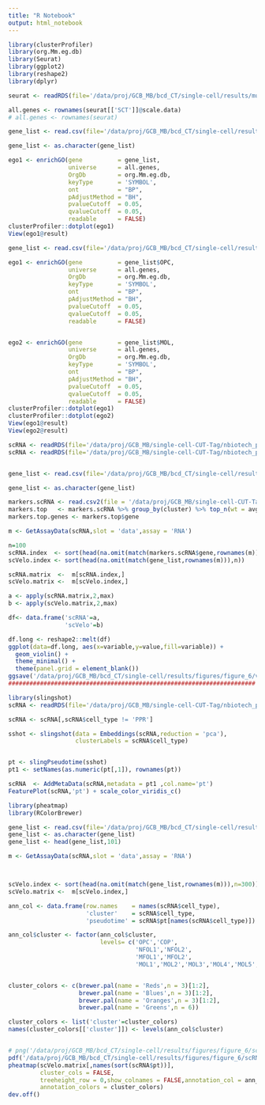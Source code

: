 ```yaml
---
title: "R Notebook"
output: html_notebook
---
```


```r
library(clusterProfiler)
library(org.Mm.eg.db)
library(Seurat)
library(ggplot2)
library(reshape2)
library(dplyr)

```

```r
seurat <- readRDS(file='/data/proj/GCB_MB/bcd_CT/single-cell/results/multiple_modalities/ATAC_H3K27ac_H3K27me3/seurat_multimodal/peaks/scvelo/ATAC_H3K27ac/Seurat_object_OPC_MOL.h5Seurat.Rds')

all.genes <- rownames(seurat[['SCT']]@scale.data)
# all.genes <- rownames(seurat)

gene_list <- read.csv(file='/data/proj/GCB_MB/bcd_CT/single-cell/results/multiple_modalities/ATAC_H3K27ac_H3K27me3/seurat_multimodal/peaks/scvelo/ATAC_H3K27ac/top_genes.csv',header = FALSE,stringsAsFactors = F)[1,]

gene_list <- as.character(gene_list)

ego1 <- enrichGO(gene          = gene_list,
                 universe      = all.genes,
                 OrgDb         = org.Mm.eg.db,
                 keyType       = 'SYMBOL',
                 ont           = "BP",
                 pAdjustMethod = "BH",
                 pvalueCutoff  = 0.05,
                 qvalueCutoff  = 0.05,
                 readable      = FALSE)
clusterProfiler::dotplot(ego1)
View(ego1@result)

```

```r
gene_list <- read.csv(file='/data/proj/GCB_MB/bcd_CT/single-cell/results/multiple_modalities/ATAC_H3K27ac_H3K27me3/seurat_multimodal/peaks/scvelo/ATAC_H3K27ac/top_genes_per_cluster.csv',stringsAsFactors = F,row.names = 1)

ego1 <- enrichGO(gene          = gene_list$OPC,
                 universe      = all.genes,
                 OrgDb         = org.Mm.eg.db,
                 keyType       = 'SYMBOL',
                 ont           = "BP",
                 pAdjustMethod = "BH",
                 pvalueCutoff  = 0.05,
                 qvalueCutoff  = 0.05,
                 readable      = FALSE)


ego2 <- enrichGO(gene          = gene_list$MOL,
                 universe      = all.genes,
                 OrgDb         = org.Mm.eg.db,
                 keyType       = 'SYMBOL',
                 ont           = "BP",
                 pAdjustMethod = "BH",
                 pvalueCutoff  = 0.05,
                 qvalueCutoff  = 0.05,
                 readable      = FALSE)
clusterProfiler::dotplot(ego1)
clusterProfiler::dotplot(ego2)
View(ego1@result)
View(ego2@result)

```


```r

scRNA <- readRDS(file='/data/proj/GCB_MB/single-cell-CUT-Tag/nbiotech_paper/analysis/results/Sten_RNA/clustering/01.clustering_20000cells.Rds')
scRNA <- readRDS(file='/data/proj/GCB_MB/single-cell-CUT-Tag/nbiotech_paper/analysis/results/marques_RNA/clustering/01.clustering.Rds')


gene_list <- read.csv(file='/data/proj/GCB_MB/bcd_CT/single-cell/results/multiple_modalities/ATAC_H3K27ac_H3K27me3/seurat_multimodal/peaks/scvelo/ATAC_H3K27ac/top_genes.csv',stringsAsFactors = F,row.names = NULL,header = FALSE)

gene_list <- as.character(gene_list)

markers.scRNA <- read.csv2(file = '/data/proj/GCB_MB/single-cell-CUT-Tag/nbiotech_paper/analysis/results/marques_RNA/clustering/markers.csv')
markers.top   <- markers.scRNA %>% group_by(cluster) %>% top_n(wt = avg_logFC,n=20)
markers.top.genes <- markers.top$gene

m <- GetAssayData(scRNA,slot = 'data',assay = 'RNA')

n=100
scRNA.index  <- sort(head(na.omit(match(markers.scRNA$gene,rownames(m))),n))
scVelo.index <- sort(head(na.omit(match(gene_list,rownames(m))),n))

scRNA.matrix  <-  m[scRNA.index,]
scVelo.matrix <-  m[scVelo.index,]

a <- apply(scRNA.matrix,2,max)
b <- apply(scVelo.matrix,2,max)

df<- data.frame('scRNA'=a,
                'scVelo'=b)

df.long <- reshape2::melt(df)
ggplot(data=df.long, aes(x=variable,y=value,fill=variable)) + 
  geom_violin() + 
  theme_minimal() + 
  theme(panel.grid = element_blank())
ggsave('/data/proj/GCB_MB/bcd_CT/single-cell/results/figures/figure_6/violin_expression_scRNA_vs_velo_genes.pdf',width = 6,height = 6)
######################################################################
```

```r
library(slingshot)
scRNA <- readRDS(file='/data/proj/GCB_MB/single-cell-CUT-Tag/nbiotech_paper/analysis/results/marques_RNA/clustering/01.clustering.Rds')

scRNA <- scRNA[,scRNA$cell_type != 'PPR']

sshot <- slingshot(data = Embeddings(scRNA,reduction = 'pca'),
                   clusterLabels = scRNA$cell_type)


pt <- slingPseudotime(sshot)
pt1 <- setNames(as.numeric(pt[,1]), rownames(pt))

scRNA  <- AddMetaData(scRNA,metadata = pt1 ,col.name='pt')
FeaturePlot(scRNA,'pt') + scale_color_viridis_c()
```

```r
library(pheatmap)
library(RColorBrewer)

gene_list <- read.csv(file='/data/proj/GCB_MB/bcd_CT/single-cell/results/multiple_modalities/ATAC_H3K27ac_H3K27me3/seurat_multimodal/peaks/scvelo/ATAC_H3K27ac/top_genes.csv',stringsAsFactors = F,row.names = NULL,header = FALSE)
gene_list <- as.character(gene_list)
gene_list <- head(gene_list,101)

m <- GetAssayData(scRNA,slot = 'data',assay = 'RNA')



scVelo.index <- sort(head(na.omit(match(gene_list,rownames(m))),n=300))
scVelo.matrix <-  m[scVelo.index,]

ann_col <- data.frame(row.names    = names(scRNA$cell_type),
                      'cluster'    = scRNA$cell_type,
                      'pseudotime' = scRNA$pt[names(scRNA$cell_type)])

ann_col$cluster <- factor(ann_col$cluster,
                          levels= c('OPC','COP',
                                    'NFOL1','NFOL2',
                                    'MFOL1','MFOL2',
                                    'MOL1','MOL2','MOL3','MOL4','MOL5','MOL6'))


cluster_colors <- c(brewer.pal(name = 'Reds',n = 3)[1:2],
                    brewer.pal(name = 'Blues',n = 3)[1:2],
                    brewer.pal(name = 'Oranges',n = 3)[1:2],
                    brewer.pal(name = 'Greens',n = 6))

cluster_colors <- list('cluster'=cluster_colors)
names(cluster_colors[['cluster']]) <- levels(ann_col$cluster)


# png('/data/proj/GCB_MB/bcd_CT/single-cell/results/figures/figure_6/scRNA_Expression_heatmap_scVelo_genes.png', width=1000,height=1000)
pdf('/data/proj/GCB_MB/bcd_CT/single-cell/results/figures/figure_6/scRNA_Expression_heatmap_scVelo_genes.pdf', width=10,height=10)
pheatmap(scVelo.matrix[,names(sort(scRNA$pt))],
         cluster_cols = FALSE,
         treeheight_row = 0,show_colnames = FALSE,annotation_col = ann_col, show_rownames = TRUE,
         annotation_colors = cluster_colors)
dev.off()
```





